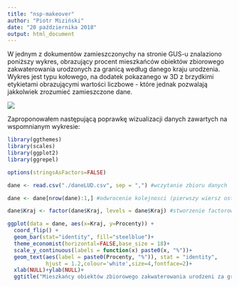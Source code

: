 ---
title: "nsp-makeover"
author: "Piotr Miziński"
date: "20 października 2018"
output: html_document
---

W jednym z dokumentów zamieszczonychy na stronie GUS-u znalaziono poniższy wykres, obrazujący procent mieszkańców obiektów zbiorowego zakwaterowania urodzonych za granicą według danego kraju urodzenia. Wykres jest typu kołowego, na dodatek pokazanego w 3D z brzydkimi etykietami obrazującymi wartości liczbowe - które jednak pozwalają jakkolwiek zrozumieć zamieszczone dane.

![](WykresZLY.png)

Zaproponowałem następującą poprawkę wizualizacji danych zawartych na wspomnianym wykresie:

```{r wstep, echo=FALSE}
library(ggthemes)
library(scales)
library(ggplot2)
library(ggrepel)

options(stringsAsFactors=FALSE)

dane <- read.csv("./daneLUD.csv", sep = ",") #wczytanie zbioru danych

dane <- dane[nrow(dane):1,] #odwrocenie kolejnosci (pierwszy wiersz ostatnim itd.)

dane$Kraj <- factor(dane$Kraj, levels = dane$Kraj) #stworzenie factorow do ustalenia kolejnosci
```

```{r wykres, fig.width=15, fig.height=8}
ggplot(data = dane, aes(x=Kraj, y=Procenty)) +
  coord_flip() +
  geom_bar(stat="identity", fill="steelblue")+
  theme_economist(horizontal=FALSE,base_size = 18)+
  scale_y_continuous(labels = function(x) paste0(x, "%"))+
  geom_text(aes(label = paste0(Procenty, "%")), stat = "identity", 
            hjust = 1.2,colour='white',size=4,fontface=2)+
  xlab(NULL)+ylab(NULL)+
  ggtitle("Mieszkańcy obiektów zbiorowego zakwaterowania urodzeni za granicą")

```